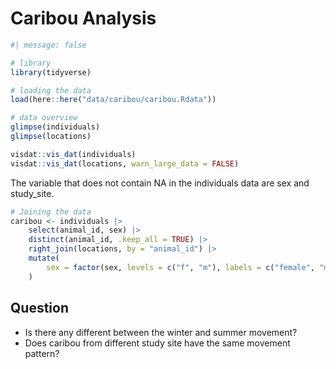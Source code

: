 # Caribou Analysis

```r
#| message: false

# library
library(tidyverse)
```

```r
# loading the data
load(here::here("data/caribou/caribou.Rdata"))

# data overview
glimpse(individuals)
glimpse(locations)

visdat::vis_dat(individuals)
visdat::vis_dat(locations, warn_large_data = FALSE)
```

The variable that does not contain NA in the individuals data are sex and study_site.

```r
# Joining the data
caribou <- individuals |> 
    select(animal_id, sex) |> 
    distinct(animal_id, .keep_all = TRUE) |> 
    right_join(locations, by = "animal_id") |> 
    mutate(
        sex = factor(sex, levels = c("f", "m"), labels = c("female", "male"))
    )
```


## Question

- Is there any different between the winter and summer movement?
- Does caribou from different study site have the same movement pattern?